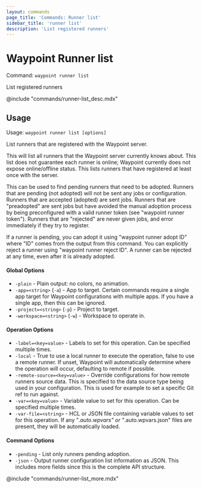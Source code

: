 ```yaml
---
layout: commands
page_title: 'Commands: Runner list'
sidebar_title: 'runner list'
description: 'List registered runners'
---
```


# Waypoint Runner list

Command: `waypoint runner list`

List registered runners

@include "commands/runner-list_desc.mdx"

## Usage

Usage: `waypoint runner list [options]`

List runners that are registered with the Waypoint server.

This will list all runners that the Waypoint server currently knows
about. This list does not guarantee each runner is online; Waypoint currently
does not expose online/offline status. This lists runners that have registered
at least once with the server.

This can be used to find pending runners that need to be adopted. Runners
that are pending (not adopted) will not be sent any jobs or configuration.
Runners that are accepted (adopted) are sent jobs. Runners that are
"preadopted" are sent jobs but have avoided the manual adoption process by
being preconfigured with a valid runner token (see "waypoint runner token").
Runners that are "rejected" are never given jobs, and error immediately if
they try to register.

If a runner is pending, you can adopt it using "waypoint runner adopt ID"
where "ID" comes from the output from this command. You can explicitly
reject a runner using "waypoint runner reject ID". A runner can be rejected
at any time, even after it is already adopted.

#### Global Options

- `-plain` - Plain output: no colors, no animation.
- `-app=<string>` (`-a`) - App to target. Certain commands require a single app target for Waypoint configurations with multiple apps. If you have a single app, then this can be ignored.
- `-project=<string>` (`-p`) - Project to target.
- `-workspace=<string>` (`-w`) - Workspace to operate in.

#### Operation Options

- `-label=<key=value>` - Labels to set for this operation. Can be specified multiple times.
- `-local` - True to use a local runner to execute the operation, false to use a remote runner.
  If unset, Waypoint will automatically determine where the operation will occur,
  defaulting to remote if possible.
- `-remote-source=<key=value>` - Override configurations for how remote runners source data. This is specified to the data source type being used in your configuration. This is used for example to set a specific Git ref to run against.
- `-var=<key=value>` - Variable value to set for this operation. Can be specified multiple times.
- `-var-file=<string>` - HCL or JSON file containing variable values to set for this operation. If any "_.auto.wpvars" or "_.auto.wpvars.json" files are present, they will be automatically loaded.

#### Command Options

- `-pending` - List only runners pending adoption.
- `-json` - Output runner configuration list information as JSON. This includes more fields since this is the complete API structure.

@include "commands/runner-list_more.mdx"

